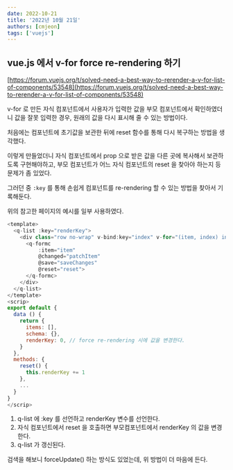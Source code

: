 ```yaml
---
date: 2022-10-21
title: '2022년 10월 21일'
authors: [cmjeon]
tags: ['vuejs']
---
```


## vue.js 에서 v-for force re-rendering 하기

[https://forum.vuejs.org/t/solved-need-a-best-way-to-rerender-a-v-for-list-of-components/53548](https://forum.vuejs.org/t/solved-need-a-best-way-to-rerender-a-v-for-list-of-components/53548)

v-for 로 만든 자식 컴포넌트에서 사용자가 입력한 값을 부모 컴포넌트에서 확인하였더니 값을 잘못 입력한 경우, 원래의 값을 다시 표시해 줄 수 있는 방법이다.

처음에는 컴포넌트에 초기값을 보관한 뒤에 reset 함수를 통해 다시 복구하는 방법을 생각했다.

이렇게 만들었더니 자식 컴포넌트에서 prop 으로 받은 값을 다른 곳에 복사해서 보관하도록 구현해야하고, 부모 컴포넌트가 어느 자식 컴포넌트의 reset 을 찾아야 하는지 등 문제가 좀 있었다.

그러던 중 `:key` 를 통해 손쉽게 컴포넌트를 re-rendering 할 수 있는 방법을 찾아서 기록해둔다.

위의 참고한 페이지의 예시를 일부 사용하였다.

```js {2,8,19,24} showLineNumbers
<template>
  <q-list :key="renderKey">
    <div class="row no-wrap" v-bind:key="index" v-for="(item, index) in items">
      <q-formc 
          :item="item" 
          @changed="patchItem" 
          @save="saveChanges" 
          @reset="reset">
      </q-formc>
    </div>
  </q-list>
</template>
<scrip>
export default {
  data () {
    return {
      items: [],
      schema: {},
      renderKey: 0, // force re-rendering 시에 값을 변경한다.
    }
  },
  methods: {
    reset() {
      this.renderKey += 1
    },
    ...
  }
}
</scrip>
```

1. q-list 에 :key 를 선언하고 renderKey 변수를 선언한다.
2. 자식 컴포넌트에서 reset 을 호출하면 부모컴포넌트에서 renderKey 의 값을 변경한다.
3. q-list 가 갱신된다.

검색을 해보니 forceUpdate() 하는 방식도 있었는데, 위 방법이 더 마음에 든다.